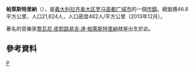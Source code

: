 {{expand|time=2014-12-01T03:59:29+00:00}}
{{Infobox Italian comune
| name                = 帕萊斯特里納
| official_name       = 
| native_name         = Palestrina
| image_skyline       = 2012-09-07 Palestrina panorama.jpg
| imagesize           =
| image_alt           =
| image_caption       = 全景图
| image_shield        = Palestrina-Stemma.png
| shield_alt          =
| image_map           =
| map_alt             =
| map_caption         =
| pushpin_label_position =
| pushpin_map_alt     =
| latd  =  |latm  =   |lats  =  |latNS  = N
| longd =  |longm =  |longs =   |longEW = E
| coordinates_type    = type:city(278)_region:IT
| coordinates_display = title
| coordinates_footnotes =
| region              = [[拉齐奥大区|拉齐奥大区]]
| province            = [[罗马首都广域市|罗马首都广域市]]
| frazioni            =
| mayor_party         =
| mayor               = 
| area_footnotes      =
| area_total_km2      = 46.8
| population_footnotes =
| population_total    = 21,624<ref>[http://demo.istat.it/bilmens2013gen/index02.html 人口統計資料庫]</ref>
| population_as_of    = 2013年12月
| pop_density_footnotes =
| elevation_footnotes =
| elevation_m         = 
| twin1               =
| twin1_country       =
| saint               =
| day                 =
| postal_code         =
| area_code           = 
| website             = {{official website|http://www.comune.palestrina.rm.it/}}
| footnotes           = }}

'''帕萊斯特里納'''（{{lang-it|Palestrina}}），是[[義大利|義大利]][[拉齐奥大区|拉齐奥大区]][[罗马首都广域市|罗马首都广域市]]的一個[[市鎮_(義大利)|市鎮]]。總面積46.8平方公里，人口21,624人，人口密度462人/平方公里（2013年12月）。

著名的音樂家[[喬瓦尼·皮耶路易吉·達·帕萊斯特里納|喬瓦尼·皮耶路易吉·達·帕萊斯特里納]]就是出生於此。

==參考資料==
{{reflist}}

{{羅馬首都廣域市市鎮}}
{{Authority control}}
{{Italy-geo-stub}}

[[Category:罗马首都广域市市镇|P]]